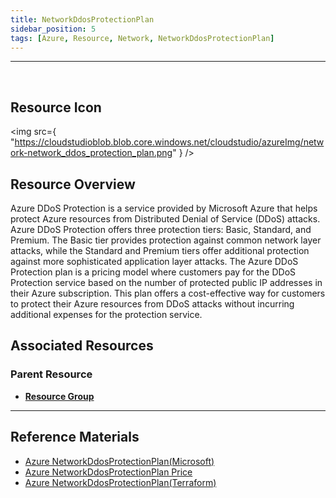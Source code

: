 ```yaml
---
title: NetworkDdosProtectionPlan
sidebar_position: 5
tags: [Azure, Resource, Network, NetworkDdosProtectionPlan]
---
```


<hr />
<br />

## Resource Icon

<img
    src={
        "https://cloudstudioblob.blob.core.windows.net/cloudstudio/azureImg/network-network_ddos_protection_plan.png"
    }
/>

## Resource Overview

Azure DDoS Protection is a service provided by Microsoft Azure that helps protect Azure resources from Distributed Denial of Service (DDoS) attacks. 
Azure DDoS Protection offers three protection tiers: Basic, Standard, and Premium. 
The Basic tier provides protection against common network layer attacks, while the Standard and Premium tiers offer additional protection against more sophisticated application layer attacks. 
The Azure DDoS Protection plan is a pricing model where customers pay for the DDoS Protection service based on the number of protected public IP addresses in their Azure subscription. 
This plan offers a cost-effective way for customers to protect their Azure resources from DDoS attacks without incurring additional expenses for the protection service.

## Associated Resources

### Parent Resource

-   [**Resource Group**](https://docs.cstudio.app/en/docs/resource/azure/Base/ResourceGroup)

---

## Reference Materials

-   [Azure NetworkDdosProtectionPlan(Microsoft)](https://learn.microsoft.com/ko-kr/azure/ddos-protection/ddos-protection-overview)
-   [Azure NetworkDdosProtectionPlan Price](https://azure.microsoft.com/en-us/pricing/details/ddos-protection/)
-   [Azure NetworkDdosProtectionPlan(Terraform)](https://registry.terraform.io/providers/hashicorp/azurerm/latest/docs/resources/network_ddos_protection_plan)
